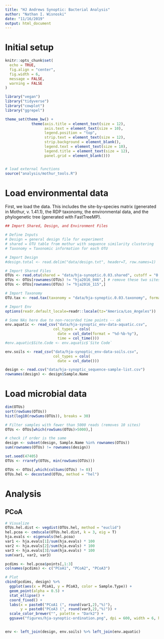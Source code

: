 ```yaml
---
title: "HJ Andrews Synoptic: Bacterial Analysis"
author: "Nathan I. Wisnoski"
date: "11/16/2019"
output: html_document
---
```


# Initial setup 
```r
knitr::opts_chunk$set(
  echo = TRUE, 
  fig.align = "center", 
  fig.width = 6,
  message = FALSE,
  warning = FALSE
)

library("vegan")
library("tidyverse")
library("cowplot")
library("ggrepel")

theme_set(theme_bw() +
            theme(axis.title = element_text(size = 12),
                  axis.text = element_text(size = 10),
                  legend.position = "top", 
                  strip.text = element_text(size = 12),
                  strip.background = element_blank(),
                  legend.text = element_text(size = 10),
                  legend.title = element_text(size = 12),
                  panel.grid = element_blank()))


# load external functions
source("analysis/mothur_tools.R")

```

# Load environmental data
First, we load the data. This includes the site-by-species matrix (generated in Mothur, v. 1.41.1), the RDP taxonomy, the environmental data, and the phylogenetic tree (generated with FastTreeMP).
```r
## Import Shared, Design, and Environment Files

# Define Inputs
# Design = general design file for experiment
# shared = OTU table from mothur with sequence similarity clustering
# Taxonomy = Taxonomic information for each OTU

# Import Design
#design.total <- read.delim("data/design.txt", header=T, row.names=1)

# Import Shared Files
OTUs <- read.otu(shared = "data/hja-synoptic.0.03.shared", cutoff = "0.03") # 97% Similarity
OTUs <- OTUs[rownames(OTUs) != "hja2016_046",] # remove these two sites
OTUs <- OTUs[rownames(OTUs) != "hja2016_115",]

# Import Taxonomy
OTU.tax <- read.tax(taxonomy = "data/hja-synoptic.0.03.taxonomy", format = "rdp")

# Import Env
options(readr.default_locale=readr::locale(tz="America/Los_Angeles"))

# Some NAs here due to non-recorded time points -- ok
env.aquatic <- read_csv("data/hja-synoptic_env-data-aquatic.csv",
                      col_types = cols(
                        date = col_date(format = "%d-%b-%y"),
                        time = col_time()))
#env.aquatic$Site.Code <- env.aquatic$`Site Code`

env.soils <- read_csv("data/hja-synoptic_env-data-soils.csv",
                      col_types = cols(
                        date = col_date()))

design <- read.csv("data/hja-synoptic_sequence-sample-list.csv")
rownames(design) <- design$Sample.Name
```

# Load microbial data
```r
dim(OTUs)
sort(rowSums(OTUs))
hist(log10(rowSums(OTUs)), breaks = 30)

# Filter samples with fewer than 5000 reads (removes 10 sites)
OTUs <- OTUs[which(rowSums(OTUs)>5000),]

# check if order is the same
design <- subset(design, Sample.Name %in% rownames(OTUs))
sum(rownames(OTUs) != rownames(design))

set.seed(47405)
OTUs <- rrarefy(OTUs, min(rowSums(OTUs)))

OTUs <- OTUs[,which(colSums(OTUs) != 0)]
OTUs.hel <- decostand(OTUs, method = "hel")
```

# Analysis

## PCoA
```r
# Visualize 
OTUs.hel.dist <- vegdist(OTUs.hel, method = "euclid")
hel.pcoa <- cmdscale(OTUs.hel.dist, k = 3, eig = T)
hja.evals <- eigenvals(hel.pcoa)
var1 <- hja.evals[1]/sum(hja.evals) * 100
var2 <- hja.evals[2]/sum(hja.evals) * 100
var3 <- hja.evals[3]/sum(hja.evals) * 100
sum(var1, var2, var3)

pcdims <- hel.pcoa$points[,1:3]
colnames(pcdims) <- c("PCoA1", "PCoA2", "PCoA3")

# Plot 
cbind(pcdims, design) %>% 
  ggplot(aes(x = PCoA1, y = PCoA3, color = Sample.Type)) + 
  geom_point(alpha = 0.5) + 
  stat_ellipse() +
  coord_fixed() +
  labs(x = paste0("PCoA1 (", round(var1,2),"%)"),
       y = paste0("PCoA3 (", round(var3,2),"%)")) +
  scale_color_brewer("", palette = "Dark2") +
  ggsave("figures/hja-synoptic-ordination.png", dpi = 600, width = 6, height = 6, units = "in")
```

##
```r

env <- left_join(design, env.soils) %>% left_join(env.aquatic)


```

